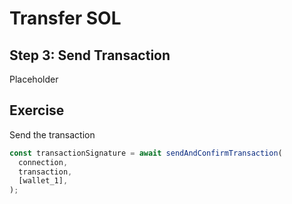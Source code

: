# Transfer SOL

## Step 3: Send Transaction

Placeholder

## Exercise

Send the transaction

```js
const transactionSignature = await sendAndConfirmTransaction(
  connection,
  transaction,
  [wallet_1],
);
```
